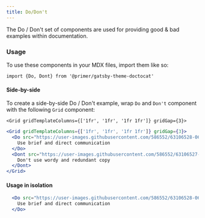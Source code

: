 ```yaml
---
title: Do/Don't
---
```


The Do / Don't set of components are used for providing good & bad examples within documentation.



### Usage

To use these components in your MDX files, import them like so:

`import {Do, Dont} from '@primer/gatsby-theme-doctocat'`

#### Side-by-side
To create a side-by-side Do / Don't example, wrap `Do` and `Don't` component with the following `Grid` component:

`<Grid gridTemplateColumns={['1fr', '1fr', '1fr 1fr']} gridGap={3}>`

```jsx live
<Grid gridTemplateColumns={['1fr', '1fr', '1fr 1fr']} gridGap={3}>
  <Do src="https://user-images.githubusercontent.com/586552/63106528-06de5100-bf51-11e9-8a5e-98583ed74874.png">
    Use brief and direct communication
  </Do>
  <Dont src="https://user-images.githubusercontent.com/586552/63106527-06de5100-bf51-11e9-858c-72de6a5c728a.png">
    Don't use wordy and redundant copy
  </Dont>
</Grid>
```

#### Usage in isolation

```jsx live
  <Do src="https://user-images.githubusercontent.com/586552/63106528-06de5100-bf51-11e9-8a5e-98583ed74874.png">
    Use brief and direct communication
  </Do>
```
